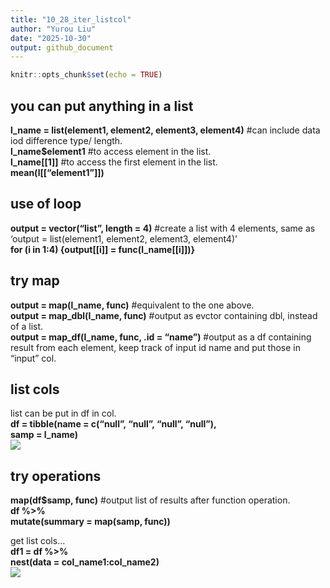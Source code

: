 ```yaml
---
title: "10_28_iter_listcol"
author: "Yurou Liu"
date: "2025-10-30"
output: github_document
---
```


```r
knitr::opts_chunk$set(echo = TRUE)
```

## you can put anything in a list

**l_name = list(element1, element2, element3, element4)** #can include data iod difference type/ length.<br>
**l_name$element1** #to access element in the list.<br>
**l_name[[1]]** #to access the first element in the list.<br>
**mean(l[["element1"]])**

## use of loop
**output = vector("list", length = 4)** #create a list with 4 elements, same as 'output = list(element1, element2, element3, element4)'<br>
**for (i in 1:4) {output[[i]] = func(l_name[[i]])}**

## try map
**output = map(l_name, func)** #equivalent to the one above.<br>
**output = map_dbl(l_name, func)** #output as evctor containing dbl, instead of a list.<br>
**output = map_df(l_name, func, .id = "name")** #output as a df containing result from each element, keep track of input id name and put those in "input" col.

## list cols
list can be put in df in col.<br>
**df = tibble(name = c("null", "null", "null", "null"),** <br>
      **samp = l_name)** <br>
![](./images/image1.jpg)

## try operations
**map(df$samp, func)** #output list of results after function operation.<br>
**df %>%** <br>
**mutate(summary = map(samp, func))** <br>

get list cols...<br>
**df1 = df %>%** <br>
**nest(data = col_name1:col_name2)**<br>
![](./images/image2.jpg)